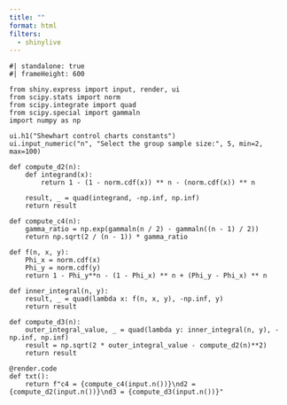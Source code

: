 ```yaml
---
title: ""
format: html
filters:
  - shinylive
---
```


<style>
  .shinylive-container {
    width: 100%;
    height: 300px; /* Adjust this value as needed */
  }
</style>

<div class="shinylive-container">

```shinylive-python
#| standalone: true
#| frameHeight: 600

from shiny.express import input, render, ui
from scipy.stats import norm
from scipy.integrate import quad
from scipy.special import gammaln
import numpy as np

ui.h1("Shewhart control charts constants")
ui.input_numeric("n", "Select the group sample size:", 5, min=2, max=100)

def compute_d2(n):
    def integrand(x):
        return 1 - (1 - norm.cdf(x)) ** n - (norm.cdf(x)) ** n

    result, _ = quad(integrand, -np.inf, np.inf)
    return result

def compute_c4(n):
    gamma_ratio = np.exp(gammaln(n / 2) - gammaln((n - 1) / 2))
    return np.sqrt(2 / (n - 1)) * gamma_ratio
    
def f(n, x, y):
    Phi_x = norm.cdf(x)
    Phi_y = norm.cdf(y)
    return 1 - Phi_y**n - (1 - Phi_x) ** n + (Phi_y - Phi_x) ** n
    
def inner_integral(n, y):
    result, _ = quad(lambda x: f(n, x, y), -np.inf, y)
    return result
    
def compute_d3(n):
    outer_integral_value, _ = quad(lambda y: inner_integral(n, y), -np.inf, np.inf)
    result = np.sqrt(2 * outer_integral_value - compute_d2(n)**2)
    return result

@render.code
def txt():
    return f"c4 = {compute_c4(input.n())}\nd2 = {compute_d2(input.n())}\nd3 = {compute_d3(input.n())}"
```
</div>